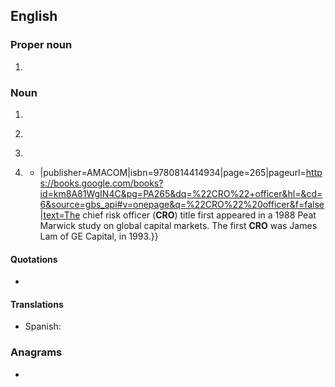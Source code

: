 {{also|cro|cró}}
==English==
{{wikipedia}}

===Proper noun===
{{en-proper-noun}}

# {{label|en|sports}} {{abbreviation of|en|Croatia}}

===Noun===
{{en-noun}}

# {{init of|en|w:Oscilloscope|Cathode-Ray Oscilloscope}}
# {{lb|en|life sciences}} {{init of|en|w:Contract research organization}}
# {{lb|en|military}} {{init of|en|[[COMSEC]] [[responsible]] [[officer]]}}
# {{lb|en|business}} {{init of|en|[[chief]] [[risk]] [[officer]]}}
#* {{quote-book|en|year=2009|author=John Hampton|title=Fundamentals of Enterprise Risk Management{{...|: How Top Companies Assess Risk, Manage Exposure, and Seize Opportunity}}|publisher=AMACOM|isbn=9780814414934|page=265|pageurl=https://books.google.com/books?id=km8A81WgIN4C&pg=PA265&dq=%22CRO%22+officer&hl=&cd=6&source=gbs_api#v=onepage&q=%22CRO%22%20officer&f=false|text=The chief risk officer ('''CRO''') title first appeared in a 1988 Peat Marwick study on global capital markets. The first '''CRO''' was James Lam of GE Capital, in 1993.}}

====Quotations====
* {{seeCites|en}}

====Translations====
{{trans-top|Cathode-Ray Oscilloscope}}
{{trans-mid}}
{{trans-bottom}}

{{trans-top|Contract Research Organization}}
* Spanish: {{t|es|OIC|f}}
{{trans-mid}}
{{trans-bottom}}

{{trans-top|COMSEC Responsible Officer}}
{{trans-mid}}
{{trans-bottom}}

===Anagrams===
* {{anagrams|en|a=cor|COR|CoR|Cor.|OCR|ORC|R. O. C.|R.O.C.|ROC|RoC|cor|cor-|orc|roc}}